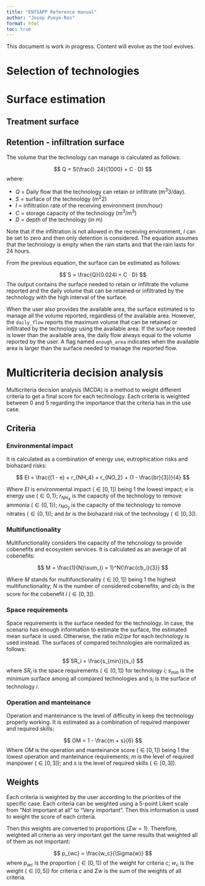 ```yaml
---
title: "ENTSAPP Reference manual"
author: "Josep Pueyo-Ros"
format: html
toc: true
---
```


::: {.callout-note}

This document is work in progress. Content will evolve as the tool evolves.

:::

# Selection of technologies


# Surface estimation

## Treatment surface

## Retention - infiltration surface

The volume that the technology can manage is calculated as follows:

$$
Q = S(\frac{I· 24}{1000} + C · D)
$$
where:

- _Q_ = Daily flow that the technology can retain or infiltrate (m^3^3/day).
- _S_ = surface of the technology (m^2^2)
- _I_ = infiltration rate of the receiving environment (mm/hour)
- _C_ = storage capacity of the technology (m^3^/m^3^)
- _D_ = depth of the technology (in m)

Note that if the infiltration is not allowed in the receiving environment, _I_ can be set to zero and then only detention is considered. The equation assumes that the technology is empty when the rain starts and that the rain lasts for 24 hours.

From the previous equation, the surface can be estimated as follows:

$$
S = \frac{Q}{0.024I + C · D}
$$
The output contains the surface needed to retain or infiltrate the volume reported and the daily volume that can be retained or infiltrated by the technology with the high interval of the surface.

When the user also provides the available area, the surface estimated is to manage all the volume reported, regardless of the available area. However, the `daily_flow` reports the maximum volume that can be retained or infiltrated by the technology using the available area. If the surface needed is lower than the available area, the daily flow always equal to the volume reported by the user. A flag named `enough_area` indicates when the available area is larger than the surface needed to manage the reported flow.

# Multicriteria decision analysis

Multicriteria decision analysis (MCDA) is a method to weight different criteria to get a final score for each technology. Each criteria is weighted between 0 and 5 regarding the importance that the criteria has in the use case.

## Criteria

### Environmental impact

It is calculated as a combination of energy use, eutrophication risks and biohazard risks:

$$
EI = \frac{(1 - e) + r_{NH_4} + r_{NO_2} + (1 - \frac{br}{3})}{4}
$$

Where $EI$ is environmental impact ($\in[0,1]$) being 1 the lowest impact; $e$ is energy use ($\in{0,1}$); $r_{NH_4}$ is the capacity of the technology to remove ammonia ($\in\{0,1\}$); $r_{NO_2}$ is the capacity of the technology to remove nitrates ($\in\{0,1\}$); and $br$ is the biohazard risk of the technology ($\in[0,3]$).

### Multifunctionality

Multifunctionality considers the capacity of the tehcnology to provide cobenefits and ecosystem services. It is calculated as an average of all cobenefits:

$$
M = \frac{1}{N}\sum_{i = 1}^N{\frac{cb_i}{3}}
$$

Where $M$ stands for multifunctionality ($\in[0,1]$) being 1 the highest multifunctionality; $N$ is the number of considered cobenefits; and $cb_i$ is the score for the cobenefit $i$ ($\in[0,3]$). 

### Space requirements

Space requirements is the surface needed for the technology. In case, the scenario has enough information to estimate the surface, the estimated mean surface is used. Otherwise, the ratio $m2/pe$ for each technology is used instead. The surfaces of compared technologies are normalized as follows:

$$
SR_i = \frac{s_{min}}{s_i}
$$
where $SR_i$ is the space requirements ($\in(0,1]$) for technology $i$; $s_{min}$ is the minimum surface among all compared technologies and $s_i$ is the surface of technology $i$.

### Operation and manteinance

Operation and manteinance is the level of difficulty in keep the technology properly working. It is estimated as a combination of required manpower and required skills:

$$
OM = 1 - \frac{m + s}{6}
$$
Where $OM$ is the operation and manteinance score ($\in[0,1]$) being 1 the lowest operation and manteinance requirements; $m$ is the level of required manpower ($\in[0,3]$); and $s$ is the level of required skills ($\in[0,3]$).

## Weights

Each criteria is weighted by the user according to the priorities of the specific case. Each criteria can be weighted using a 5-point Likert scale from "Not important at all" to "Very important". Then this information is used to weight the score of each criteria.

Then this weights are converted to proportions ($\Sigma{w} = 1$). Therefore, weighted all criteria as very important get the same results that weighted all of them as not important:

$$
p_{wc} = \frac{w_c}{\Sigma{w}}
$$
where $p_{wc}$ is the proportion ($\in[0,1]$) of the weight for criteria $c$; $w_c$ is the weight ($\in[0,5]$) for criteria $c$ and $\Sigma{w}$ is the sum of the weights of all criteria.
